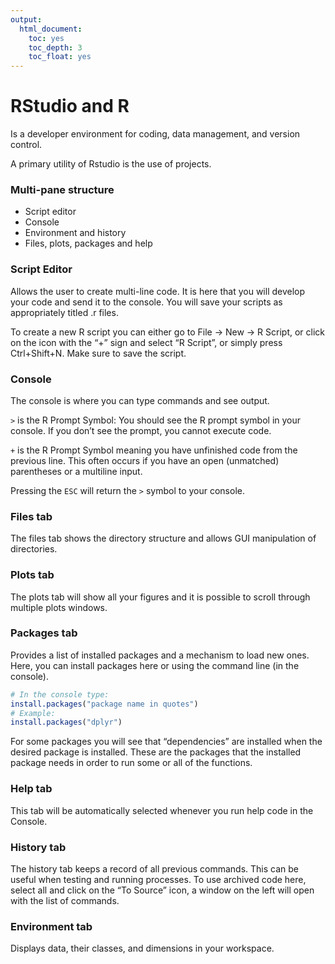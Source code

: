 ---
output:
  html_document:
    toc: yes
    toc_depth: 3
    toc_float: yes
---
# RStudio and R
Is a developer environment for coding, data management, and version control.  

A primary utility of Rstudio is the use of projects.  

### Multi-pane structure
+ Script editor  
+ Console
+ Environment and history
+ Files, plots, packages and help

### Script Editor
Allows the user to create multi-line code. It is here that you will develop your code and send it to the console. You will save your scripts as appropriately titled .r files.

To create a new R script you can either go to File -> New -> R Script, or click on the icon with the "+" sign and select "R Script", or simply press Ctrl+Shift+N. Make sure to save the script.

### Console
The console is where you can type commands and see output.

`>` is the R Prompt Symbol:
You should see the R prompt symbol in your console. If you don't see the prompt, you cannot execute code.

`+` is the R Prompt Symbol meaning you have unfinished code from the previous line. This often occurs if you have an open (unmatched) parentheses or a multiline input.  

Pressing the `ESC` will return the `>` symbol to your console.

### Files tab
The files tab shows the directory structure and allows GUI manipulation of directories.

### Plots tab
The plots tab will show all your figures and it is possible to scroll through multiple plots windows.

### Packages tab
Provides a list of installed packages and a mechanism to load new ones. Here, you can install packages here or using the command line (in the console).

```{r, eval = F}
# In the console type:
install.packages("package name in quotes")
# Example:
install.packages("dplyr")
```

For some packages you will see that "dependencies" are installed when the desired package is installed. These are the packages that the installed package needs in order to run some or all of the functions.

### Help tab
This tab will be automatically selected whenever you run help code in the Console.

### History tab
The history tab keeps a record of all previous commands. This can be useful when testing and running processes. To use archived code here, select all and click on the "To Source" icon, a window on the left will open with the list of commands. 

### Environment tab
Displays data, their classes, and dimensions in your workspace.